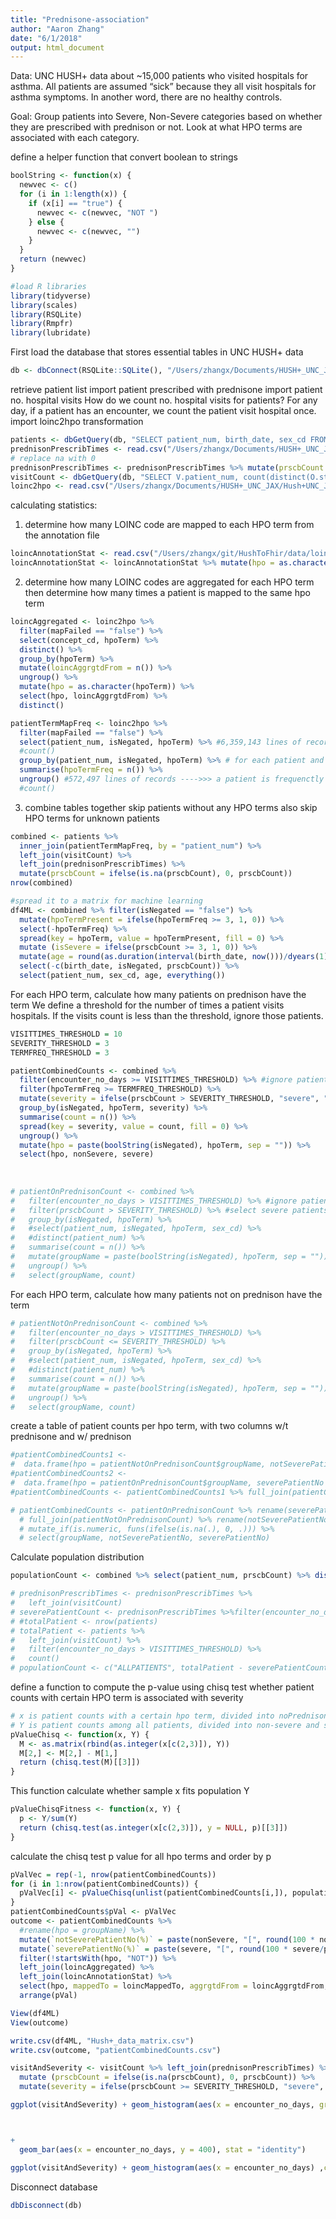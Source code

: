 ```yaml
---
title: "Prednisone-association"
author: "Aaron Zhang"
date: "6/1/2018"
output: html_document
---
```


Data:
UNC HUSH+ data about ~15,000 patients who visited hospitals for asthma. All patients are assumed "sick" because they all visit hospitals for asthma symptoms. In another word, there are no healthy controls.

Goal:
Group patients into Severe, Non-Severe categories based on whether they are prescribed with prednison or not. Look at what HPO terms are associated with each category. 


define a helper function that convert boolean to strings
```r
boolString <- function(x) {
  newvec <- c()
  for (i in 1:length(x)) {
    if (x[i] == "true") {
      newvec <- c(newvec, "NOT ")
    } else {
      newvec <- c(newvec, "")
    }
  }
  return (newvec)
}
```



```r
#load R libraries
library(tidyverse)
library(scales)
library(RSQLite)
library(Rmpfr)
library(lubridate)
```

First load the database that stores essential tables in UNC HUSH+ data
```r
db <- dbConnect(RSQLite::SQLite(), "/Users/zhangx/Documents/HUSH+_UNC_JAX/Hush+UNC_JAX/HUSH+_UNC_JAX.sqlite")
```

retrieve patient list
import patient prescribed with prednisone
import patient no. hospital visits
  How do we count no. hospital visits for patients?
  For any day, if a patient has an encounter, we count the patient visit hospital once. 
import loinc2hpo transformation
```r
patients <- dbGetQuery(db, "SELECT patient_num, birth_date, sex_cd FROM PATIENT_DIMENTION")
prednisonPrescribTimes <- read.csv("/Users/zhangx/Documents/HUSH+_UNC_JAX/Hush+UNC_JAX/HUSH+/patientPrednisonPrsbCount.txt", header = TRUE, sep = "\t");
# replace na with 0
prednisonPrescribTimes <- prednisonPrescribTimes %>% mutate(prscbCount = ifelse(is.na(prscbCount), 0, prscbCount))
visitCount <- dbGetQuery(db, "SELECT V.patient_num, count(distinct(O.start_date)) AS encounter_no_days FROM VISIT_DIMENSION AS V LEFT JOIN OBSERVATION_FACT AS O ON V.encounter_num = O.encounter_num AND V.patient_num = O.patient_num GROUP BY V.patient_num ORDER BY encounter_no_days DESC")
loinc2hpo <- read.csv("/Users/zhangx/Documents/HUSH+_UNC_JAX/Hush+UNC_JAX/HUSH+/loinc2hpotransformation.txt", header = TRUE, sep = "\t")
```

calculating statistics:

1. determine how many LOINC code are mapped to each HPO term from the annotation file
```r
loincAnnotationStat <- read.csv("/Users/zhangx/git/HushToFhir/data/loincAnnotationstats.tsv", header = TRUE, sep = "\t")
loincAnnotationStat <- loincAnnotationStat %>% mutate(hpo = as.character(hpo), loincMappedTo = loincCounts) %>% select(hpo, loincMappedTo)
```


2. determine how many LOINC codes are aggregated for each HPO term
   then determine how many times a patient is mapped to the same hpo term
```r
loincAggregated <- loinc2hpo %>%
  filter(mapFailed == "false") %>%
  select(concept_cd, hpoTerm) %>%
  distinct() %>%
  group_by(hpoTerm) %>%
  mutate(loincAggrgtdFrom = n()) %>%
  ungroup() %>%
  mutate(hpo = as.character(hpoTerm)) %>%
  select(hpo, loincAggrgtdFrom) %>%
  distinct()

patientTermMapFreq <- loinc2hpo %>% 
  filter(mapFailed == "false") %>%
  select(patient_num, isNegated, hpoTerm) %>% #6,359,143 lines of records
  #count()
  group_by(patient_num, isNegated, hpoTerm) %>% # for each patient and each term, count how many times the term is diagnosed with a test
  summarise(hpoTermFreq = n()) %>%
  ungroup() #572,497 lines of records ---->>> a patient is frequenctly mapped to the same HPO term!
  #count()
```

3. combine tables together
skip patients without any HPO terms
also skip HPO terms for unknown patients
```r
combined <- patients %>%
  inner_join(patientTermMapFreq, by = "patient_num") %>%
  left_join(visitCount) %>%
  left_join(prednisonPrescribTimes) %>%
  mutate(prscbCount = ifelse(is.na(prscbCount), 0, prscbCount))
nrow(combined)

#spread it to a matrix for machine learning
df4ML <- combined %>% filter(isNegated == "false") %>% 
  mutate(hpoTermPresent = ifelse(hpoTermFreq >= 3, 1, 0)) %>% 
  select(-hpoTermFreq) %>%
  spread(key = hpoTerm, value = hpoTermPresent, fill = 0) %>% 
  mutate (isSevere = ifelse(prscbCount >= 3, 1, 0)) %>%
  mutate(age = round(as.duration(interval(birth_date, now()))/dyears(1), 1)) %>%
  select(-c(birth_date, isNegated, prscbCount)) %>%
  select(patient_num, sex_cd, age, everything())
```

For each HPO term, calculate how many patients on prednison have the term
We define a threshold for the number of times a patient visits hospitals. If the visits count is less than the threshold, ignore those patients.
```r
VISITTIMES_THRESHOLD = 10  
SEVERITY_THRESHOLD = 3
TERMFREQ_THRESHOLD = 3

patientCombinedCounts <- combined %>% 
  filter(encounter_no_days >= VISITTIMES_THRESHOLD) %>% #ignore patients that only occationally visited hospitals
  filter(hpoTermFreq >= TERMFREQ_THRESHOLD) %>%
  mutate(severity = ifelse(prscbCount > SEVERITY_THRESHOLD, "severe", "nonSevere")) %>%
  group_by(isNegated, hpoTerm, severity) %>%
  summarise(count = n()) %>%
  spread(key = severity, value = count, fill = 0) %>%
  ungroup() %>%
  mutate(hpo = paste(boolString(isNegated), hpoTerm, sep = "")) %>%
  select(hpo, nonSevere, severe)
  
  
  
# patientOnPrednisonCount <- combined %>%
#   filter(encounter_no_days > VISITTIMES_THRESHOLD) %>% #ignore patients that only occationally visited hospitals
#   filter(prscbCount > SEVERITY_THRESHOLD) %>% #select severe patients
#   group_by(isNegated, hpoTerm) %>% 
#   #select(patient_num, isNegated, hpoTerm, sex_cd) %>% 
#   #distinct(patient_num) %>% 
#   summarise(count = n()) %>% 
#   mutate(groupName = paste(boolString(isNegated), hpoTerm, sep = "")) %>% 
#   ungroup() %>%
#   select(groupName, count)
```
For each HPO term, calculate how many patients not on prednison have the term
```r
# patientNotOnPrednisonCount <- combined %>%
#   filter(encounter_no_days > VISITTIMES_THRESHOLD) %>%
#   filter(prscbCount <= SEVERITY_THRESHOLD) %>% 
#   group_by(isNegated, hpoTerm) %>% 
#   #select(patient_num, isNegated, hpoTerm, sex_cd) %>% 
#   #distinct(patient_num) %>% 
#   summarise(count = n()) %>% 
#   mutate(groupName = paste(boolString(isNegated), hpoTerm, sep = "")) %>% 
#   ungroup() %>%
#   select(groupName, count)
```
create a table of patient counts per hpo term, with two columns w/t prednisone and w/ prednison
```r
#patientCombinedCounts1 <- 
#  data.frame(hpo = patientNotOnPrednisonCount$groupName, notSeverePatientNo = patientNotOnPrednisonCount$count)
#patientCombinedCounts2 <- 
#  data.frame(hpo = patientOnPrednisonCount$groupName, severePatientNo = patientOnPrednisonCount$count)
#patientCombinedCounts <- patientCombinedCounts1 %>% full_join(patientCombinedCounts2) %>%  mutate(notSeverePatientNo = ifelse(is.na(notSeverePatientNo), 0, notSeverePatientNo), severePatientNo = ifelse(is.na(severePatientNo), 0, severePatientNo))

# patientCombinedCounts <- patientOnPrednisonCount %>% rename(severePatientNo = count) %>% 
  # full_join(patientNotOnPrednisonCount) %>% rename(notSeverePatientNo = count) %>%
  # mutate_if(is.numeric, funs(ifelse(is.na(.), 0, .))) %>%
  # select(groupName, notSeverePatientNo, severePatientNo)
```

Calculate population distribution
```r
populationCount <- combined %>% select(patient_num, prscbCount) %>% distinct() %>% mutate(severity = ifelse(prscbCount >= SEVERITY_THRESHOLD, "severity", "nonSevere")) %>% select(-prscbCount) %>% group_by(severity) %>% summarise(count = n())

# prednisonPrescribTimes <- prednisonPrescribTimes %>%
#   left_join(visitCount)
# severePatientCount <- prednisonPrescribTimes %>%filter(encounter_no_days > VISITTIMES_THRESHOLD) %>% filter(prscbCount > SEVERITY_THRESHOLD) %>% count()
# #totalPatient <- nrow(patients)
# totalPatient <- patients %>% 
#   left_join(visitCount) %>%
#   filter(encounter_no_days > VISITTIMES_THRESHOLD) %>%
#   count()
# populationCount <- c("ALLPATIENTS", totalPatient - severePatientCount, severePatientCount)
```

define a function to compute the p-value using chisq test whether patient counts with certain HPO term is associated with severity
```r
# x is patient counts with a certain hpo term, divided into noPrednison or onPrednisone
# Y is patient counts among all patients, divided into non-severe and severe groups. The function will use those value to calculate patient counts not belonging to x
pValueChisq <- function(x, Y) {
  M <- as.matrix(rbind(as.integer(x[c(2,3)]), Y))
  M[2,] <- M[2,] - M[1,]
  return (chisq.test(M)[[3]])
}
```

This function calculate whether sample x fits population Y
```r
pValueChisqFitness <- function(x, Y) {
  p <- Y/sum(Y)
  return (chisq.test(as.integer(x[c(2,3)]), y = NULL, p)[[3]])
}
```


calculate the chisq test p value for all hpo terms and order by p

```r
pValVec = rep(-1, nrow(patientCombinedCounts))
for (i in 1:nrow(patientCombinedCounts)) {
  pValVec[i] <- pValueChisq(unlist(patientCombinedCounts[i,]), populationCount$count)
}
patientCombinedCounts$pVal <- pValVec
outcome <- patientCombinedCounts %>% 
  #rename(hpo = groupName) %>%
  mutate(`notSeverePatientNo(%)` = paste(nonSevere, "[", round(100 * nonSevere/populationCount$count[1], 1), "]", sep = "")) %>%
  mutate(`severePatientNo(%)` = paste(severe, "[", round(100 * severe/populationCount$count[2], 1), "]", sep = "")) %>%
  filter(!startsWith(hpo, "NOT")) %>% 
  left_join(loincAggregated) %>%
  left_join(loincAnnotationStat) %>%
  select(hpo, mappedTo = loincMappedTo, aggrgtdFrom = loincAggrgtdFrom, `notSeverePatientNo(%)`, `severePatientNo(%)`, pVal) %>% 
  arrange(pVal)

View(df4ML)
View(outcome)
```


```r

write.csv(df4ML, "Hush+_data_matrix.csv")
write.csv(outcome, "patientCombinedCounts.csv")
```


```r
visitAndSeverity <- visitCount %>% left_join(prednisonPrescribTimes) %>% 
  mutate (prscbCount = ifelse(is.na(prscbCount), 0, prscbCount)) %>% 
  mutate(severity = ifelse(prscbCount >= SEVERITY_THRESHOLD, "severe", "nonSevere"))

ggplot(visitAndSeverity) + geom_histogram(aes(x = encounter_no_days, group = severity, fill = severity), position = "stack" ,color = "black", binwidth = 20) + scale_x_continuous(limits = c(0, 500))



+
  geom_bar(aes(x = encounter_no_days, y = 400), stat = "identity")

```
```r
ggplot(visitAndSeverity) + geom_histogram(aes(x = encounter_no_days) ,color = "black", binwidth = 20) + scale_x_continuous(limits = c(0, 500))
```


Disconnect database
```r
dbDisconnect(db)
```



